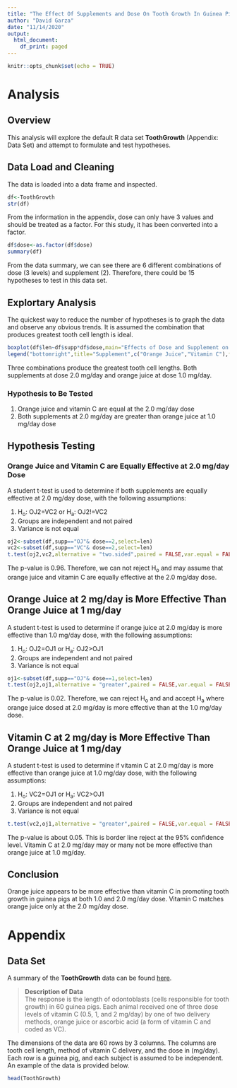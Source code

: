 ```yaml
---
title: "The Effect Of Supplements and Dose On Tooth Growth In Guinea Pigs"
author: "David Garza"
date: "11/14/2020"
output:
  html_document:
    df_print: paged
---
```


```r
knitr::opts_chunk$set(echo = TRUE)
```

# Analysis

## Overview

This analysis will explore the default R data set **ToothGrowth** (Appendix: Data Set) and attempt to formulate and test hypotheses. 

## Data Load and Cleaning

The data is loaded into a data frame and inspected.
```r
df<-ToothGrowth
str(df)
```

From the information in the appendix, dose can only have 3 values and should be treated as a factor. For this study, it has been converted into a factor. 

```r
df$dose<-as.factor(df$dose)
summary(df)
```

From the  data summary, we can see there are 6 different combinations of dose (3 levels) and supplement (2). Therefore, there could be 15 hypotheses to test in this data set.

## Explortary Analysis

The quickest way to reduce the number of hypotheses is to graph the data and observe any obvious trends. It is assumed the combination that produces greatest tooth cell length is ideal. 

```r
boxplot(df$len~df$supp*df$dose,main="Effects of Dose and Supplement on Tooth Cell Length",xlab="Dose",ylab = "Tooth Cell Length",col=c("orange","green"),names=c("0.5","0.5","1.0","1.0","2.0","2.0"))
legend("bottomright",title="Supplement",c("Orange Juice","Vitamin C"),fill=c("orange","green"))
```

Three combinations produce the greatest tooth cell lengths. Both supplements at dose 2.0 mg/day and orange juice at dose 1.0 mg/day.

### Hypothesis to Be Tested

1. Orange juice and vitamin C are equal at the 2.0 mg/day dose
2. Both supplements at 2.0 mg/day are greater than orange juice at 1.0 mg/day dose

## Hypothesis Testing

### Orange Juice and Vitamin C are Equally Effective at 2.0 mg/day Dose

A student t-test is used to determine if both supplements are equally effective at 2.0 mg/day dose, with the following assumptions:

1. H~o~: OJ2=VC2 or H~a~: OJ2!=VC2
2. Groups are independent and not paired
3. Variance is not equal

```r
oj2<-subset(df,supp=="OJ"& dose==2,select=len)
vc2<-subset(df,supp=="VC"& dose==2,select=len)
t.test(oj2,vc2,alternative = "two.sided",paired = FALSE,var.equal = FALSE)$p.value
```

The p-value is 0.96. Therefore, we can not reject H~o~ and may assume that orange juice and vitamin C are equally effective at the 2.0 mg/day dose.

## Orange Juice at 2 mg/day is More Effective Than Orange Juice at 1 mg/day

A student t-test is used to determine if orange juice at 2.0 mg/day is more effective than 1.0 mg/day dose, with the following assumptions:

1. H~o~: OJ2=OJ1 or H~a~: OJ2>OJ1
2. Groups are independent and not paired
3. Variance is not equal

```r
oj1<-subset(df,supp=="OJ"& dose==1,select=len)
t.test(oj2,oj1,alternative = "greater",paired = FALSE,var.equal = FALSE)$p.value
```

The p-value is 0.02. Therefore, we can reject H~o~ and and accept H~a~ where orange juice dosed at 2.0 mg/day is more effective than at the 1.0 mg/day dose.

## Vitamin C at 2 mg/day is More Effective Than Orange Juice at 1 mg/day

A student t-test is used to determine if vitamin C at 2.0 mg/day is more effective than orange juice at 1.0 mg/day dose, with the following assumptions:

1. H~o~: VC2=OJ1 or H~a~: VC2>OJ1
2. Groups are independent and not paired
3. Variance is not equal

```r
t.test(vc2,oj1,alternative = "greater",paired = FALSE,var.equal = FALSE)$p.value
```

The p-value is about 0.05. This is border line reject at the 95% confidence level. Vitamin C at 2.0 mg/day may or many not be more effective than orange juice at 1.0 mg/day.

## Conclusion

Orange juice appears to be more effective than vitamin C in promoting tooth growth in guinea pigs at both 1.0 and 2.0 mg/day dose. Vitamin C matches orange juice only at the 2.0 mg/day dose.

# Appendix

## Data Set

A summary of the **ToothGrowth** data can be found [here](https://www.rdocumentation.org/packages/datasets/versions/3.6.2/topics/ToothGrowth).

> **Description of Data **  
The response is the length of odontoblasts (cells responsible for tooth growth) in 60 guinea pigs. Each animal received one of three dose levels of vitamin C (0.5, 1, and 2 mg/day) by one of two delivery methods, orange juice or ascorbic acid (a form of vitamin C and coded as VC).

The dimensions of the data are 60 rows by 3 columns. The columns are tooth cell length, method of vitamin C delivery, and the dose in (mg/day). Each row is a guinea pig, and each subject is assumed to be independent. An example of the data is provided below.

```r
head(ToothGrowth)
```

